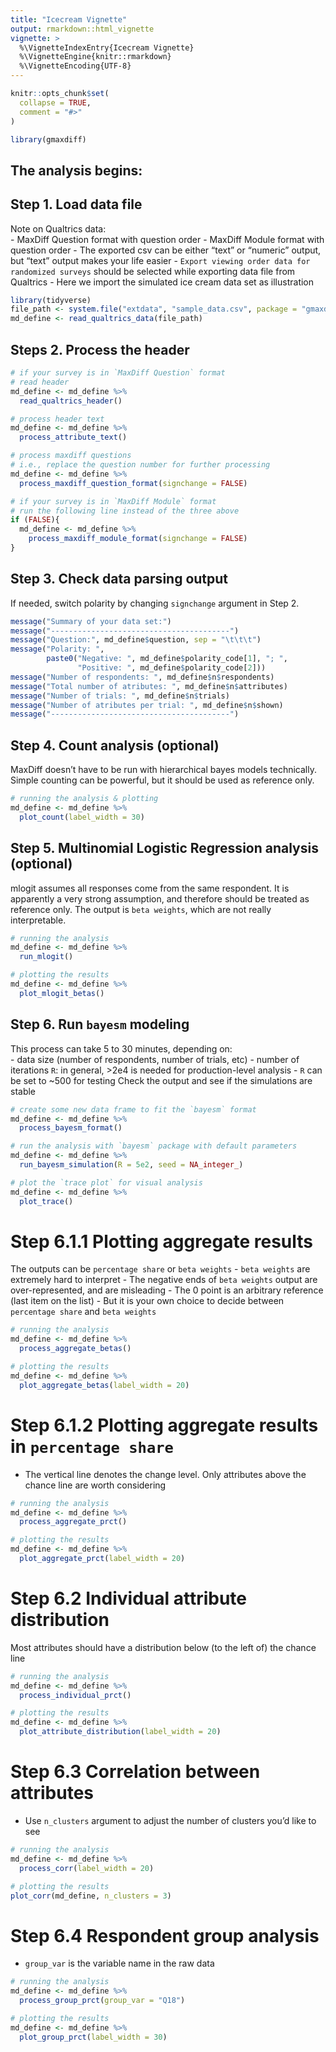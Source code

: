 ```yaml
---
title: "Icecream Vignette"
output: rmarkdown::html_vignette
vignette: >
  %\VignetteIndexEntry{Icecream Vignette}
  %\VignetteEngine{knitr::rmarkdown}
  %\VignetteEncoding{UTF-8}
---
```


```r
knitr::opts_chunk$set(
  collapse = TRUE,
  comment = "#>"
)
```

```r
library(gmaxdiff)
```

## The analysis begins: 
## Step 1. Load data file
Note on Qualtrics data:  
- MaxDiff Question format with question order 
- MaxDiff Module format with question order
- The exported csv can be either "text" or "numeric" output, but "text" output makes your life easier
- `Export viewing order data for randomized surveys` should be selected while exporting data file from Qualtrics
- Here we import the simulated ice cream data set as illustration
```r
library(tidyverse)
file_path <- system.file("extdata", "sample_data.csv", package = "gmaxdiff")
md_define <- read_qualtrics_data(file_path)
```

## Steps 2. Process the header
```r
# if your survey is in `MaxDiff Question` format
# read header
md_define <- md_define %>%
  read_qualtrics_header()

# process header text
md_define <- md_define %>%
  process_attribute_text()

# process maxdiff questions
# i.e., replace the question number for further processing
md_define <- md_define %>%
  process_maxdiff_question_format(signchange = FALSE)

# if your survey is in `MaxDiff Module` format
# run the following line instead of the three above
if (FALSE){
  md_define <- md_define %>%
    process_maxdiff_module_format(signchange = FALSE)
}
```

## Step 3. Check data parsing output
If needed, switch polarity by changing `signchange` argument in Step 2. 
```r
message("Summary of your data set:")
message("----------------------------------------")
message("Question:", md_define$question, sep = "\t\t\t")
message("Polarity: ",
        paste0("Negative: ", md_define$polarity_code[1], "; ",
               "Positive: ", md_define$polarity_code[2]))
message("Number of respondents: ", md_define$n$respondents)
message("Total number of atributes: ", md_define$n$attributes)
message("Number of trials: ", md_define$n$trials)
message("Number of atributes per trial: ", md_define$n$shown)
message("----------------------------------------")
```

## Step 4. Count analysis (optional)
MaxDiff doesn't have to be run with hierarchical bayes models technically. 
Simple counting can be powerful, but it should be used as reference only. 
```r
# running the analysis & plotting
md_define <- md_define %>%
  plot_count(label_width = 30)
```

## Step 5. Multinomial Logistic Regression analysis (optional)
mlogit assumes all responses come from the same respondent. 
It is apparently a very strong assumption, and therefore should be treated as reference only. 
The output is `beta weights`, which are not really interpretable. 
```r
# running the analysis
md_define <- md_define %>%
  run_mlogit()

# plotting the results
md_define <- md_define %>%
  plot_mlogit_betas()
```

## Step 6. Run `bayesm` modeling
This process can take 5 to 30 minutes, depending on:  
- data size (number of respondents, number of trials, etc)
- number of iterations `R`: in general, >2e4 is needed for production-level analysis
- `R` can be set to ~500 for testing
Check the output and see if the simulations are stable
```r
# create some new data frame to fit the `bayesm` format
md_define <- md_define %>%
  process_bayesm_format()

# run the analysis with `bayesm` package with default parameters
md_define <- md_define %>%
  run_bayesm_simulation(R = 5e2, seed = NA_integer_)

# plot the `trace plot` for visual analysis
md_define <- md_define %>%
  plot_trace()
```

# Step 6.1.1 Plotting aggregate results
The outputs can be `percentage share` or `beta weights`
- `beta weights` are extremely hard to interpret
- The negative ends of `beta weights` output are over-represented, and are misleading
- The 0 point is an arbitrary reference (last item on the list)
- But it is your own choice to decide between `percentage share` and `beta weights`
```r
# running the analysis
md_define <- md_define %>%
  process_aggregate_betas()

# plotting the results
md_define <- md_define %>%
  plot_aggregate_betas(label_width = 20)
``` 

# Step 6.1.2 Plotting aggregate results in `percentage share`
- The vertical line denotes the change level. Only attributes above the chance line are worth considering
```r
# running the analysis
md_define <- md_define %>%
  process_aggregate_prct()

# plotting the results
md_define <- md_define %>%
  plot_aggregate_prct(label_width = 20)
```

# Step 6.2 Individual attribute distribution
Most attributes should have a distribution below (to the left of) the chance line
```r
# running the analysis
md_define <- md_define %>%
  process_individual_prct()

# plotting the results
md_define <- md_define %>%
  plot_attribute_distribution(label_width = 20)
```

# Step 6.3 Correlation between attributes
- Use `n_clusters` argument to adjust the number of clusters you'd like to see
```r
# running the analysis
md_define <- md_define %>%
  process_corr(label_width = 20)

# plotting the results
plot_corr(md_define, n_clusters = 3)
```

# Step 6.4 Respondent group analysis
- `group_var` is the variable name in the raw data
```r
# running the analysis
md_define <- md_define %>%
  process_group_prct(group_var = "Q18")

# plotting the results
md_define <- md_define %>%
  plot_group_prct(label_width = 30)
```
